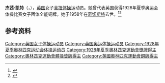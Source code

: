 {{NoteTA|G1=Sports}}
'''杰茜·凯特'''（{{lang-en|Jessie Kite}}，{{bd|1892年|5月17日|1958年|5月1日}}），[[英国|英国]]女子[[竞技体操|竞技体操]]运动员。她曾代表英国获得1928年夏季奥运会体操比赛女子团体全能铜牌。她于1958年在[[奇切斯特|奇切斯特]]去世。<ref>{{Cite web|title=Jessie KITE|url=https://www.olympic.org/jessie-kite|accessdate=2021-04-02|work=International Olympic Committee|archive-date=2017-11-14|archive-url=https://web.archive.org/web/20171114202758/https://www.olympic.org/Jessie-Kite|dead-url=no}}</ref><ref>{{cite web|url=https://www.olympedia.org/athletes/28454|title=Jessie Kite|work=Olympedia|accessdate=2021-04-02|archive-date=2021-10-20|archive-url=https://web.archive.org/web/20211020034628/https://www.olympedia.org/athletes/28454|dead-url=no}}</ref>

== 参考资料 ==
{{reflist}}

{{Authority control}}
{{DEFAULTSORT:Kite, Jessie}}
[[Category:英国女子体操运动员|Category:英国女子体操运动员]]
[[Category:英国奥运体操运动员|Category:英国奥运体操运动员]]
[[Category:1928年夏季奥林匹克运动会体操运动员|Category:1928年夏季奥林匹克运动会体操运动员]]
[[Category:1928年夏季奧林匹克運動會獎牌得主|Category:1928年夏季奧林匹克運動會獎牌得主]]
[[Category:奧林匹克運動會體操獎牌得主|Category:奧林匹克運動會體操獎牌得主]]
[[Category:英國奧林匹克運動會銅牌得主|Category:英國奧林匹克運動會銅牌得主]]